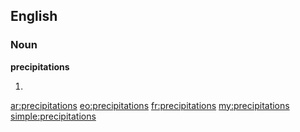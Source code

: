 ==English==

===Noun===
'''precipitations'''

# {{plural of|[[precipitation]]}}

[[ar:precipitations]]
[[eo:precipitations]]
[[fr:precipitations]]
[[my:precipitations]]
[[simple:precipitations]]